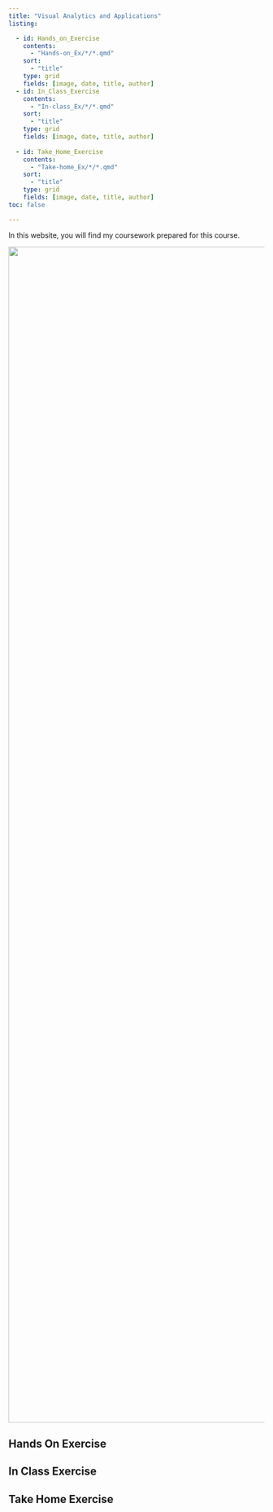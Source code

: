 ```yaml
---
title: "Visual Analytics and Applications"
listing: 

  - id: Hands_on_Exercise
    contents:
      - "Hands-on_Ex/*/*.qmd"
    sort:
      - "title"
    type: grid
    fields: [image, date, title, author]
  - id: In_Class_Exercise
    contents:
      - "In-class_Ex/*/*.qmd"
    sort:
      - "title"
    type: grid
    fields: [image, date, title, author]
  
  - id: Take_Home_Exercise
    contents:
      - "Take-home_Ex/*/*.qmd"
    sort:
      - "title"
    type: grid
    fields: [image, date, title, author]
toc: false

---
```


In this website, you will find my coursework prepared for this course.

![](va.png){fig-align="center" width="2311"}


::: content-container
::: listing-block
## Hands On Exercise

</a>

::: {#Hands_on_Exercise}
:::
:::
:::

::: content-container
::: listing-block
## In Class Exercise

</a>

::: {#In_Class_Exercise}
:::
:::
:::

::: content-container
::: listing-block
## Take Home Exercise

</a>

::: {#Take_Home_Exercise}
:::
:::
:::
